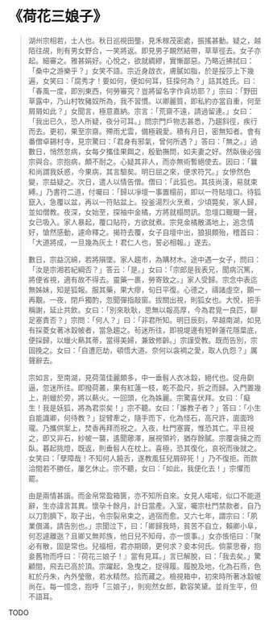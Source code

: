 # 《荷花三娘子》

> 湖州宗相若，士人也。秋日巡視田壟，見禾稼茂密處，振搖甚動。疑之，越陌往覘，則有男女野合，一笑將返。即見男子靦然結帶，草草徑去。女子亦起。細審之。雅甚娟好。心悅之，欲就綢繆，實慚鄙惡。乃略近拂拭曰：「桑中之游樂乎？」女笑不語。宗近身啟衣，膚膩如脂，於是挼莎上下幾遍，女笑曰：「腐秀才！要如何，便如何耳，狂探何為？」詰其姓氏。曰：「春風一度，即別東西，何勞審究？豈將留名字作貞坊耶？」宗曰：「野田草露中，乃山村牧豬奴所為，我不習慣。以卿麗質，即私約亦當自重，何至屑屑如此？」女聞言，極意嘉納。宗言：「荒齋不遠，請過留連。」女曰：「我出已久，恐人所疑，夜分可耳。」問宗門戶物志甚悉，乃趨斜徑，疾行而去。更初，果至宗齋。殢雨尤雲，備極親愛。積有月日，密無知者。會有番僧卓錫村寺，見宗驚曰：「君身有邪氣，曾何所遇？」答曰：「無之。」過數日，悄然忽病，女每夕攜佳果餌之，殷勤撫問，如夫妻之好。然臥後必強宗與合。宗抱病，頗不耐之。心疑其非人，而亦無術暫絕使去。因曰：「曩和尚謂我妖惑，今果病，其言驗矣。明日屈之來，便求符咒。」女慘然色變，宗益疑之。次日，遣人以情告僧。僧曰：「此狐也。其技尚淺，易就束縛。」乃書符二道，付囑曰：「歸以凈壇一事置榻前，即以一符貼壇口。待狐竄入，急覆以盆，再以一符貼盆上。投釜湯烈火烹煮，少頃斃矣，家人歸，並如僧教。夜深，女始至，探袖中金橘，方將就榻問訊。忽壇口颼颼一聲，女已吸入。家人暴起，覆口貼符，方欲就煮。宗見金橘散滿地上，追念情好，愴然感動，遽命釋之。揭符去覆，女子自壇中出，狼狽頗殆，稽首曰：「大道將成，一旦幾為灰土！君仁人也，誓必相報。」遂去。
>
> 數日，宗益沉綿，若將隕墜。家人趨市，為購材木。途中遇一女子，問曰：「汝是宗湘若紀綱否？」答云：「是。」女曰：「宗郎是我表兄，聞病沉篤，將便省視，適有故不得去。靈藥一裹，勞寄致之。」家人受歸。宗念中表迄無姊妹，知是狐報。服其藥，果大瘳，旬日平復。心德之，禱諸虛空，願一再覯。一夜，閉戶獨酌，忽聞彈指敲窗。拔關出視，則狐女也。大悅，把手稱謝，延止共飲。女曰：「別來耿耿，思無以報高厚，今為君覓一良匹，聊足塞責否？」宗問：「何人？」曰：「非君所知。明日辰刻，早越南湖，如見有採菱女著冰縠帔者，當急趨之。茍迷所往，即視堤邊有短幹蓮花隱葉底，便採歸，以蠟火爇其蒂，當得美婦，兼致修齡。」宗謹受教。既而告別，宗固挽之。女曰：「自遭厄劫，頓悟大道。奈何以衾裯之愛，取人仇怨？」厲聲辭去。
>
> 宗如言，至南湖，見荷蕩佳麗頗多，中一垂髫人衣冰縠，絕代也。促舟劘逼，忽迷所往。即撥荷叢，果有紅蓮一枝，乾不盈尺，折之而歸。入門置幾上，削蠟於旁，將以爇火。一回頭，化為姝麗。宗驚喜伏拜。女曰：「癡生！我是妖狐，將為君崇矣！」宗不聽。女曰：「誰教子者？」答曰：「小生自能識卿，何待教？」捉臂牽之，隨手而下，化為怪石，高尺許，面面玲瓏。乃攜供案上，焚香再拜而祝之。入夜，杜門塞竇，惟恐其亡。平旦視之，即又非石，紗帔一襲，遙聞薌澤，展視領衿，猶存餘膩。宗覆衾擁之而臥。暮起挑燈，既返，則垂髫人在枕上。喜極，恐其復化，哀祝而後就之。女笑曰：「孽障哉！不知何人饒舌，遂教風狂兒屑碎死！」乃不復拒。而款洽間若不勝任，屢乞休止。宗不聽，女曰：「如此，我便化去！」宗懼而罷。
>
> 由是兩情甚諧。而金帛常盈箱篋，亦不知所自來。女見人喏喏，似口不能道辭，生亦諱言其異。懷孕十餘月，計日當產。入室，囑宗杜門禁款者，自乃以刀割臍下，取子出，令宗裂帛束之，過宿而愈。又六七年，謂宗曰：「夙業償滿，請告別也。」宗聞泣下，曰：「卿歸我時，貧苦不自立，賴卿小阜，何忍遽離逖？且卿又無邦族，他日兒不知母，亦一恨事。」女亦悵悒曰：「聚必有散，固是常也。兒福相，君亦期頤，更何求？妾本何氏。倘蒙思眷，抱妾舊物而呼曰：『荷花三娘子！』當有見耳。」言已解脫，曰：「我去矣。」驚顧間，飛去已高於頂。宗躍起，急曳之，捉得履。履脫及地，化為石燕，色紅於丹朱，內外瑩徹，若水精然。拾而藏之。檢視箱中，初來時所著冰縠帔尚在。每一憶念，抱呼「三娘子」，則宛然女郎，歡容笑黛。並肖生平，但不語耳。

TODO
